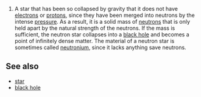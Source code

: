 #A star that has been so collapsed by gravity that it does not have [[electron]]s or [[proton]]s, since they have been merged into neutrons by the intense [[pressure]].  As a result, it is a solid mass of [[neutron]]s that is only held apart by the natural strength of the neutrons.  If the mass is sufficient, the neutron star collapses into a [[black hole]] and becomes a point of infinitely dense matter.  The material of a neutron star is sometimes called [[neutronium]], since it lacks anything save neutrons.

==See also==
*[[star]]
*[[black hole]]